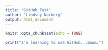 ```yaml
---
title: "GitHub_Test"
author: "Lindsey Norberg"
output: html_document
---
```


```r
knitr::opts_chunk$set(echo = TRUE)
```

```r
print("I'm learning to use GitHub...Boom.")
```

